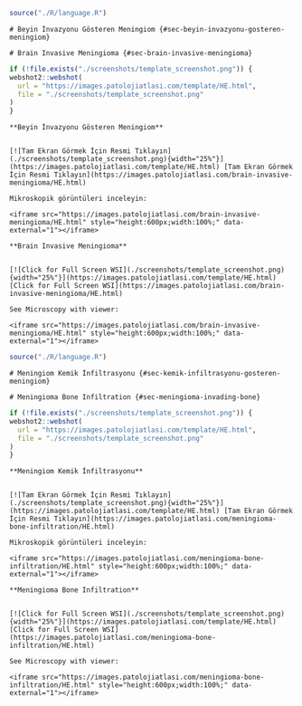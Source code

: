 
```r
source("./R/language.R")
```


```asis
# Beyin İnvazyonu Gösteren Meningiom {#sec-beyin-invazyonu-gosteren-meningiom} 
```


```asis
# Brain Invasive Meningioma {#sec-brain-invasive-meningioma} 
```




```r
if (!file.exists("./screenshots/template_screenshot.png")) {
webshot2::webshot(
  url = "https://images.patolojiatlasi.com/template/HE.html",
  file = "./screenshots/template_screenshot.png"
)
}
```




```asis

**Beyin İnvazyonu Gösteren Meningiom**


[![Tam Ekran Görmek İçin Resmi Tıklayın](./screenshots/template_screenshot.png){width="25%"}](https://images.patolojiatlasi.com/template/HE.html) [Tam Ekran Görmek İçin Resmi Tıklayın](https://images.patolojiatlasi.com/brain-invasive-meningioma/HE.html)

Mikroskopik görüntüleri inceleyin:

<iframe src="https://images.patolojiatlasi.com/brain-invasive-meningioma/HE.html" style="height:600px;width:100%;" data-external="1"></iframe>

```


```asis

**Brain Invasive Meningioma**


[![Click for Full Screen WSI](./screenshots/template_screenshot.png){width="25%"}](https://images.patolojiatlasi.com/template/HE.html) [Click for Full Screen WSI](https://images.patolojiatlasi.com/brain-invasive-meningioma/HE.html)

See Microscopy with viewer: 

<iframe src="https://images.patolojiatlasi.com/brain-invasive-meningioma/HE.html" style="height:600px;width:100%;" data-external="1"></iframe>

```




```r
source("./R/language.R")
```


```asis
# Meningiom Kemik İnfiltrasyonu {#sec-kemik-infiltrasyonu-gosteren-meningiom} 
```


```asis
# Meningioma Bone Infiltration {#sec-meningioma-invading-bone} 
```



```r
if (!file.exists("./screenshots/template_screenshot.png")) {
webshot2::webshot(
  url = "https://images.patolojiatlasi.com/template/HE.html",
  file = "./screenshots/template_screenshot.png"
)
}
```





```asis

**Meningiom Kemik İnfiltrasyonu**


[![Tam Ekran Görmek İçin Resmi Tıklayın](./screenshots/template_screenshot.png){width="25%"}](https://images.patolojiatlasi.com/template/HE.html) [Tam Ekran Görmek İçin Resmi Tıklayın](https://images.patolojiatlasi.com/meningioma-bone-infiltration/HE.html)

Mikroskopik görüntüleri inceleyin:

<iframe src="https://images.patolojiatlasi.com/meningioma-bone-infiltration/HE.html" style="height:600px;width:100%;" data-external="1"></iframe>

```


```asis

**Meningioma Bone Infiltration**


[![Click for Full Screen WSI](./screenshots/template_screenshot.png){width="25%"}](https://images.patolojiatlasi.com/template/HE.html) [Click for Full Screen WSI](https://images.patolojiatlasi.com/meningioma-bone-infiltration/HE.html)

See Microscopy with viewer: 

<iframe src="https://images.patolojiatlasi.com/meningioma-bone-infiltration/HE.html" style="height:600px;width:100%;" data-external="1"></iframe>

```

